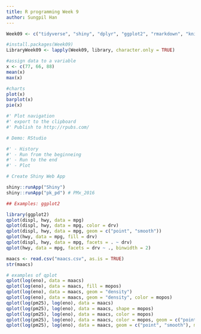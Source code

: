 ```yaml
---
title: R programming Week 9
author: Sungpil Han
---
```


```r
Week09 <- c("tidyverse", "shiny", "dplyr", "ggplot2", "rmarkdown", "knitr", "flexdashboard", "ggsci")

#install.packages(Week09)
LibraryWeek09 <- lapply(Week09, library, character.only = TRUE)
```
    
```r
#assign data to a variable
x <- c(77, 66, 88)
mean(x)
max(x)

#charts
plot(x)
barplot(x)
pie(x)

#' Plot navigation
#' export to the clipboard
#' Publish to http://rpubs.com/

# Demo: RStudio

#' - History
#' - Run from the beginneing
#' - Run to the end
#' - Plot
```

```r

# Create Shiny Web App

shiny::runApp("Shiny")
shiny::runApp("pk_pd") # PMx_2016
```

```r
## Examples: ggplot2

library(ggplot2)
qplot(displ, hwy, data = mpg)
qplot(displ, hwy, data = mpg, color = drv)
qplot(displ, hwy, data = mpg, geom = c("point", "smooth"))
qplot(hwy, data = mpg, fill = drv)
qplot(displ, hwy, data = mpg, facets = . ~ drv)
qplot(hwy, data = mpg, facets = drv ~ ., binwidth = 2)

maacs <- read.csv("maacs.csv", as.is = TRUE)
str(maacs)

# examples of qplot
qplot(log(eno), data = maacs)
qplot(log(eno), data = maacs, fill = mopos)
qplot(log(eno), data = maacs, geom = "density")
qplot(log(eno), data = maacs, geom = "density", color = mopos)
qplot(log(pm25), log(eno), data = maacs)
qplot(log(pm25), log(eno), data = maacs, shape = mopos)
qplot(log(pm25), log(eno), data = maacs, color = mopos)
qplot(log(pm25), log(eno), data = maacs, color = mopos, geom = c("point", "smooth"), method = "lm")
qplot(log(pm25), log(eno), data = maacs, geom = c("point", "smooth"), methods = "lm", facets = . ~ mopos)
```

